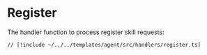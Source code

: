# Register

The handler function to process register skill requests:

```tsx [src/handlers/register.ts]
// [!include ~/../../templates/agent/src/handlers/register.ts]
```
